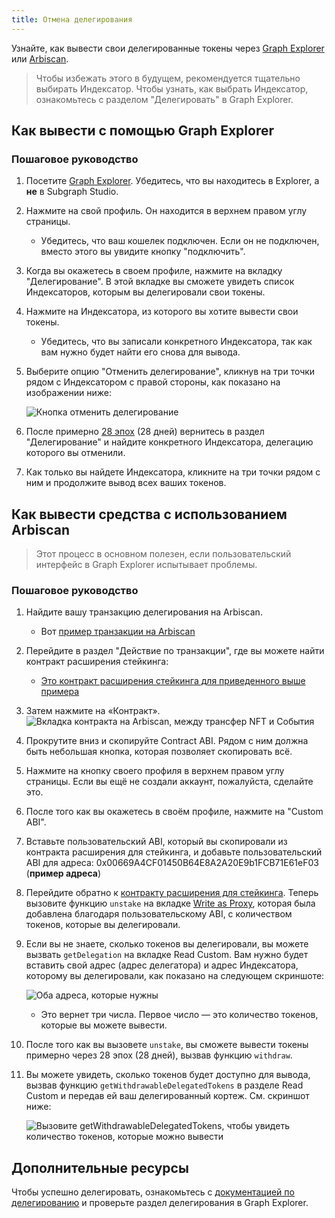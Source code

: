 ```yaml
---
title: Отмена делегирования
---
```


Узнайте, как вывести свои делегированные токены через [Graph Explorer](https://thegraph.com/explorer) или [Arbiscan](https://arbiscan.io/).

> Чтобы избежать этого в будущем, рекомендуется тщательно выбирать Индексатор. Чтобы узнать, как выбрать Индексатор, ознакомьтесь с разделом "Делегировать" в Graph Explorer.

## Как вывести с помощью Graph Explorer

### Пошаговое руководство

1. Посетите [Graph Explorer](https://thegraph.com/explorer). Убедитесь, что вы находитесь в Explorer, а **не** в Subgraph Studio.

2. Нажмите на свой профиль. Он находится в верхнем правом углу страницы.

   - Убедитесь, что ваш кошелек подключен. Если он не подключен, вместо этого вы увидите кнопку "подключить".

3. Когда вы окажетесь в своем профиле, нажмите на вкладку "Делегирование". В этой вкладке вы сможете увидеть список Индексаторов, которым вы делегировали свои токены.

4. Нажмите на Индексатора, из которого вы хотите вывести свои токены.

   - Убедитесь, что вы записали конкретного Индексатора, так как вам нужно будет найти его снова для вывода.

5. Выберите опцию "Отменить делегирование", кликнув на три точки рядом с Индексатором с правой стороны, как показано на изображении ниже:

   ![Кнопка отменить делегирование](/img/undelegate-button.png)

6. После примерно [28 эпох](https://thegraph.com/explorer/network/epochs?chain=arbitrum-one) (28 дней) вернитесь в раздел "Делегирование" и найдите конкретного Индексатора, делегацию которого вы отменили.

7. Как только вы найдете Индексатора, кликните на три точки рядом с ним и продолжите вывод всех ваших токенов.

## Как вывести средства с использованием Arbiscan

> Этот процесс в основном полезен, если пользовательский интерфейс в Graph Explorer испытывает проблемы.

### Пошаговое руководство

1. Найдите вашу транзакцию делегирования на Arbiscan.

   - Вот [пример транзакции на Arbiscan](https://arbiscan.io/tx/0xcf2110eac897099f821064445041031efb32786392bdbe7544a4cb7a6b2e4f9a)

2. Перейдите в раздел "Действие по транзакции", где вы можете найти контракт расширения стейкинга:

   - [Это контракт расширения стейкинга для приведенного выше примера](https://arbiscan.io/address/0x00669A4CF01450B64E8A2A20E9b1FCB71E61eF03)

3. Затем нажмите на «Контракт». ![Вкладка контракта на Arbiscan, между трансфер NFT и События](/img/arbiscan-contract.png)

4. Прокрутите вниз и скопируйте Contract ABI. Рядом с ним должна быть небольшая кнопка, которая позволяет скопировать всё.

5. Нажмите на кнопку своего профиля в верхнем правом углу страницы. Если вы ещё не создали аккаунт, пожалуйста, сделайте это.

6. После того как вы окажетесь в своём профиле, нажмите на "Custom ABI".

7. Вставьте пользовательский ABI, который вы скопировали из контракта расширения для стейкинга, и добавьте пользовательский ABI для адреса: 0x00669A4CF01450B64E8A2A20E9b1FCB71E61eF03 (**пример адреса**)

8. Перейдите обратно к [контракту расширения для стейкинга](https://arbiscan.io/address/0x00669A4CF01450B64E8A2A20E9b1FCB71E61eF03#writeProxyContract). Теперь вызовите функцию `unstake` на вкладке [Write as Proxy](https://arbiscan.io/address/0x00669A4CF01450B64E8A2A20E9b1FCB71E61eF03#writeProxyContract), которая была добавлена благодаря пользовательскому ABI, с количеством токенов, которые вы делегировали.

9. Если вы не знаете, сколько токенов вы делегировали, вы можете вызвать `getDelegation` на вкладке Read Custom. Вам нужно будет вставить свой адрес (адрес делегатора) и адрес Индексатора, которому вы делегировали, как показано на следующем скриншоте:

   ![Оба адреса, которые нужны](/img/get-delegate.png)

   - Это вернет три числа. Первое число — это количество токенов, которые вы можете вывести.

10. После того как вы вызовете `unstake`, вы сможете вывести токены примерно через 28 эпох (28 дней), вызвав функцию `withdraw`.

11. Вы можете увидеть, сколько токенов будет доступно для вывода, вызвав функцию `getWithdrawableDelegatedTokens` в разделе Read Custom и передав ей ваш делегированный кортеж. См. скриншот ниже:

    ![Вызовите `getWithdrawableDelegatedTokens`, чтобы увидеть количество токенов, которые можно вывести](/img/withdraw-available.png)

## Дополнительные ресурсы

Чтобы успешно делегировать, ознакомьтесь с [документацией по делегированию](/resources/roles/delegating/delegating/) и проверьте раздел делегирования в Graph Explorer.
